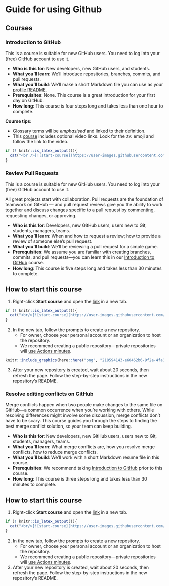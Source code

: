 # Guide for using Github

## Courses

### Introduction to GitHub

::: {.rmdnote data-latex="{note}"}
This is a course is suitable for new GitHub users. You need to log into your (free) GitHub account to use it.
:::

-   **Who is this for**: New developers, new GitHub users, and students.
-   **What you'll learn**: We'll introduce repositories, branches, commits, and pull requests.
-   **What you'll build**: We'll make a short Markdown file you can use as your [profile README](https://docs.github.com/account-and-profile/setting-up-and-managing-your-github-profile/customizing-your-profile/managing-your-profile-readme).
-   **Prerequisites**: None. This course is a great introduction for your first day on GitHub.
-   **How long**: This course is four steps long and takes less than one hour to complete.

**Course tips:**

-   Glossary terms will be *emphasised* and linked to their definition.
-   This [course](https://github.com/skills/introduction-to-github/generate) includes optional video links. Look for the :tv: emoji and follow the link to the video.

```r
if (! knitr::is_latex_output()){
  cat("<br />[![start-course](https://user-images.githubusercontent.com/1221423/218596841-0645fe1a-4aaf-4f51-9ab3-8aa2d3fdd487.svg)](https://github.com/skills/introduction-to-github/generate)")
}
```

### Review Pull Requests

::: {.rmdnote data-latex="{note}"}
This is a course is suitable for new GitHub users. You need to log into your (free) GitHub account to use it.
:::

All great projects start with collaboration. Pull requests are the foundation of teamwork on GitHub — and pull request reviews give you the ability to work together and discuss changes specific to a pull request by commenting, requesting changes, or approving.

-   **Who is this for**: Developers, new GitHub users, users new to Git, students, managers, teams.
-   **What you'll learn**: When and how to request a review; how to provide a review of someone else's pull request.
-   **What you'll build**: We'll be reviewing a pull request for a simple game.
-   **Prerequisites**: We assume you are familiar with creating branches, commits, and pull requests—you can learn this in our [Introduction to GitHub](https://github.com/skills/introduction-to-github) course.
-   **How long**: This course is five steps long and takes less than 30 minutes to complete.

## How to start this course

1.  Right-click **Start course** and open the [link](https://github.com/skills/review-pull-requests/generate) in a new tab.

```r
if (! knitr::is_latex_output()){
  cat("<br/>[![start-course](https://user-images.githubusercontent.com/1221423/218596841-0645fe1a-4aaf-4f51-9ab3-8aa2d3fdd487.svg)](https://github.com/skills/review-pull-requests/generate)")
}
```

2.  In the new tab, follow the prompts to create a new repository.
    -   For owner, choose your personal account or an organization to host the repository.
    -   We recommend creating a public repository—private repositories will [use Actions minutes](https://docs.github.com/en/billing/managing-billing-for-github-actions/about-billing-for-github-actions).

```r
knitr::include_graphics(here::here("png", "218594143-e60462b6-9f2a-4fa3-80de-063ac5429aab.png"))
```

3.  After your new repository is created, wait about 20 seconds, then refresh the page. Follow the step-by-step instructions in the new repository's README.

### Resolve editing conflicts on GitHub

::: {.rmdnote data-latex="{note}"}
Merge conflicts happen when two people make changes to the same file on GitHub—a common occurrence when you’re working with others. While resolving differences might involve some discussion, merge conflicts don’t have to be scary. This course guides you through the steps to finding the best merge conflict solution, so your team can keep building.
:::

-   **Who is this for**: New developers, new GitHub users, users new to Git, students, managers, teams.
-   **What you'll learn**: What merge conflicts are, how you resolve merge conflicts, how to reduce merge conflicts.
-   **What you'll build**: We'll work with a short Markdown resume file in this course.
-   **Prerequisites**: We recommend taking [Introduction to GitHub](https://github.com/skills/introduction-to-github) prior to this course.
-   **How long**: This course is three steps long and takes less than 30 minutes to complete.

## How to start this course

1.  Right-click **Start course** and open the [link](https://github.com/skills/resolve-merge-conflicts/generate) in a new tab.

```r
if (! knitr::is_latex_output()){
  cat("<br/>[![start-course](https://user-images.githubusercontent.com/1221423/218596841-0645fe1a-4aaf-4f51-9ab3-8aa2d3fdd487.svg)](https://github.com/skills/resolve-merge-conflicts/generate)")
}
```

2.  In the new tab, follow the prompts to create a new repository.
    -   For owner, choose your personal account or an organization to host the repository.
    -   We recommend creating a public repository—private repositories will [use Actions minutes](https://docs.github.com/en/billing/managing-billing-for-github-actions/about-billing-for-github-actions).
3.  After your new repository is created, wait about 20 seconds, then refresh the page. Follow the step-by-step instructions in the new repository's README.

